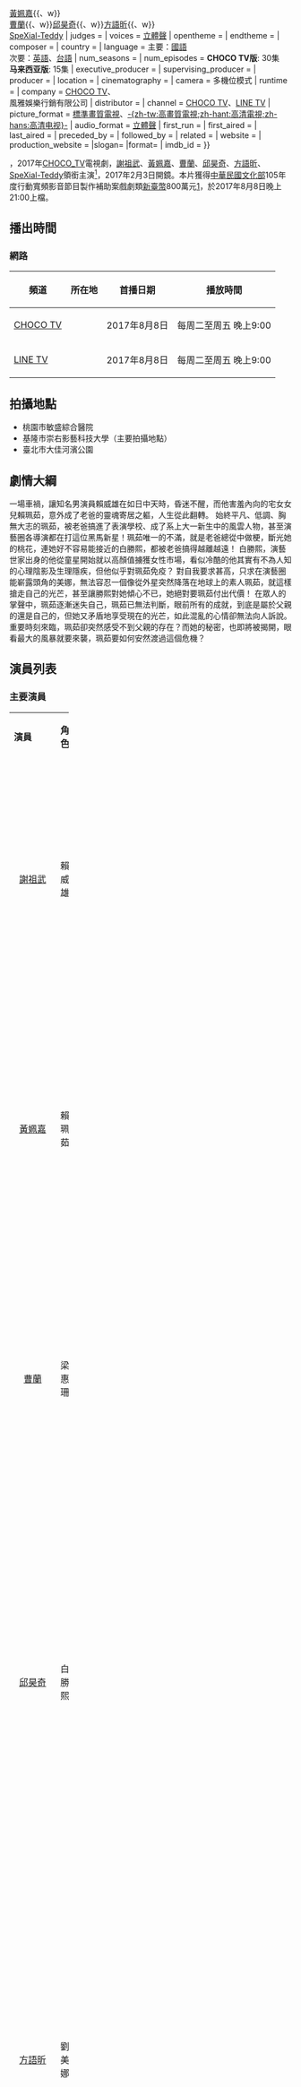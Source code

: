 {{citation style|time=2017-02-23T11:44:27+00:00}}
{{refimprove|time=2017-02-23T11:44:27+00:00}}
{{Infobox Television
| show_name            = 老爸上身
| original_name        = The Bangle
| caption              =
| show_name_2          =囧爸練習生
| genre                = [[偶像劇|偶像劇]]
| writer               =
| director             =姜秉辰 
| starring             = {{Nowrap begin}}[[謝祖武|謝祖武]]{{、w}}[[黃姵嘉|黃姵嘉]]{{、w}}<br>[[曹蘭|曹蘭]]{{、w}}[[邱昊奇|邱昊奇]]{{、w}}[[方語昕|方語昕]]{{、w}}<br>[[陳向熙|SpeXial-Teddy]]{{Nowrap end}}
| judges               =
| voices               = [[立體聲|立體聲]]
| opentheme            =
| endtheme             =
| composer             =
| country              = {{TWN}}
| language             = 主要：[[台湾|國語]]<br>次要：[[英語|英語]]、[[台語|台語]]
| num_seasons          = 
| num_episodes         = '''CHOCO TV版''': 30集<br/>'''马来西亚版''': 15集
| executive_producer   =
| supervising_producer =
| producer             =
| location             = {{TWN}}
| cinematography       =
| camera               = 多機位模式
| runtime              = 
| company              = {{Nowrap begin}}[[CHOCO_TV|CHOCO TV]]、<br>風雅娛樂行銷有限公司{{Nowrap end}}
| distributor          =
| channel              = [[CHOCO_TV|CHOCO TV]]、[[LINE_TV|LINE TV]]
| picture_format       = [[標準畫質電視|標準畫質電視]]、[[高清电视|-{zh-tw:高畫質電視;zh-hant:高清電視;zh-hans:高清电视}-]]
| audio_format         = [[立體聲|立體聲]]
| first_run            = {{TWN}}
| first_aired          = {{start date|2017|08|08}}
| last_aired           = {{end date|2017||}}
| preceded_by          = 
| followed_by          =
| related              = 
| website              =
| production_website   =
|slogan=
|format=
| imdb_id              = 
}}

{{engname|《老爸上身》|''The Bangle''}}，2017年[[CHOCO_TV|CHOCO_TV]]電視劇，[[謝祖武|謝祖武]]、[[黃姵嘉|黃姵嘉]]、[[曹蘭|曹蘭]]、[[邱昊奇|邱昊奇]]、[[方語昕|方語昕]]、[[陳向熙|SpeXial-Teddy]]領銜主演<ref>[http://news.gpwb.gov.tw/News/221035 謝祖武老爸上身 改當學生妹] {{webarchive|url=https://web.archive.org/web/20170223132622/http://news.gpwb.gov.tw/News/221035 |date=2017-02-23 }}</ref>，2017年2月3日開鏡。本片獲得[[中華民國文化部|中華民國文化部]]105年度行動寬頻影音節目製作補助案戲劇類[[新臺幣|新臺幣]]800萬元[http://www.bamid.gov.tw/m/405-1000-3094,c288.php]{{dead link|date=2018年1月 |bot=InternetArchiveBot |fix-attempted=yes }}，於2017年8月8日晚上21:00上檔。

==播出時間==  
=== 網路 ===
{| class="wikitable" style="text-align:center"
|-  
! 頻道 || 所在地 || 首播日期 || 播放時間
|- 
|[[CHOCO_TV|CHOCO TV]]||{{TWN}}||2017年8月8日||每周二至周五 晚上9:00
|- 
|[[LINE_TV|LINE TV]]||{{TWN}}||2017年8月8日||每周二至周五 晚上9:00
|}

==拍攝地點==
*桃園市敏盛綜合醫院
*基隆市崇右影藝科技大學（主要拍攝地點）
*臺北市大佳河濱公園

==劇情大綱==
一場車禍，讓知名男演員賴威雄在如日中天時，昏迷不醒，而他害羞內向的宅女女兒賴珮茹，意外成了老爸的靈魂寄居之軀，人生從此翻轉。
始終平凡、低調、胸無大志的珮茹，被老爸搞進了表演學校、成了系上大一新生中的風雲人物，甚至演藝圈各導演都在打這位黑馬新星！珮茹唯一的不滿，就是老爸總從中做梗，斷光她的桃花，連她好不容易能接近的白勝熙，都被老爸搞得越離越遠！
白勝熙，演藝世家出身的他從童星開始就以高顏值擄獲女性市場，看似冷酷的他其實有不為人知的心理陰影及生理隱疾，但他似乎對珮茹免疫？
對自我要求甚高，只求在演藝圈能嶄露頭角的美娜，無法容忍一個像從外星突然降落在地球上的素人珮茹，就這樣搶走自己的光芒，甚至讓勝熙對她傾心不已，她絕對要珮茹付出代價！
在眾人的掌聲中，珮茹逐漸迷失自己，珮茹已無法判斷，眼前所有的成就，到底是屬於父親的還是自己的，但她又矛盾地享受現在的光芒，如此混亂的心情卻無法向人訴說。重要時刻來臨，珮茹卻突然感受不到父親的存在？而她的秘密，也即將被揭開，眼看最大的風暴就要來襲，珮茹要如何安然渡過這個危機？


== 演員列表 ==

=== 主要演員 ===
{|class="wikitable" width="100%"
|- style="background:green; color:snow" align=center
|width="7%"|'''演員''' || width="8%"|'''角色''' || width="46%"|'''介紹'''||width="12%"|'''登場集數'''
|-
|<center>[[謝祖武|謝祖武]]||<center>賴威雄||賴珮茹的爸爸，因車禍靈魂出竅，能夠透過手環讓賴珮茹看見和附身。||<center>1-15,17-20,27-30
|-
|<center>[[黃姵嘉|黃姵嘉]]||<center>賴珮茹||賴威雄與梁惠珊的獨生女，因八歲時的試鏡失敗而對表演失去信心。喜歡白勝熙。||<center>全劇
|-
|<center>[[曹蘭|曹蘭]]||<center>梁惠珊||賴珮茹的媽媽，個性樂觀開朗，同時也是丈夫賴威雄的忠實粉絲。||<center>1-4,6-7,9-12,18(訊息),19,21-30
|-
|<center>[[邱昊奇|邱昊奇]]||<center>白勝熙||白明俊的獨生子，童星出身，是晴光大學表演系的萬人迷，有嚴重的恐女症，但唯獨不怕賴珮茹。喜歡賴珮茹。||<center>全劇
|-
|<center>[[方語昕|方語昕]]||<center>劉美娜||晴光大學表演系新生中的「女神」級人物。外表雖然高冷，但其實內心也有溫柔的一面，喜歡白勝熙，嫉妒賴珮茹。||<center>3,5-11,13-30
|-
|<center>[[Teddy_(SpeXial)|SpeXial-Teddy]]||<center>莫家豪||白明俊好友的兒子，賴威雄的忠實粉絲，與白勝熙同為晴光大學表演系學生並與其同住，因賴珮茹幫她貼ok蹦而漸漸對賴珮茹動心，而喜歡上賴珮茹。學生時代曾遭受霸凌。||<center>1-11,13-30
|}

=== 其他演員 ===
{|class="wikitable" width="100%"
|- style="background:green; color:snow" align=center
|width="7%"|'''演員''' || width="8%"|'''角色''' || width="46%"|'''介紹'''||width="12%"|'''登場集數'''
|-
|<center>[[王自強_(台灣演員)|王自強]]||<center>白明俊||白勝熙的爸爸，對自己兒子寄予厚望。||<center>1-5,8-10,12-14
|-
|<center>[[龍三|龍三]]||<center>周小凱||暗戀劉美娜，但為了不讓美娜發現自己喜歡她並增加與她互動的機會，只好假裝自己是一個喜歡男生的美娜小跟班。||<center>3-11,13-21
|-
|<center>[[何宜珊|何宜珊]]||<center>王君君||劉美娜的小跟班，並視她為教主。是一個迷糊少根筋的傻妞。喜歡周小凱。||<center>3-11,13-21
|-
|<center>||<center>豹子||高中時期欺負莫家豪的惡霸，公布莫家豪的醜照。||<center>
|}

=== 客串演員 ===
{|class="wikitable" width="100%"
|- style="background:green; color:snow" align=center
|width="7%"|'''演員''' || width="8%"|'''角色''' || width="46%"|'''介紹'''||width="12%"|'''登場集數'''
|-
|<center>[[葛璦|葛璦]]||<center>賴珮茹||8歲的賴珮茹。||<center>1-2,6,14-15,18-19,24,29-30
|-
|<center>[[張恩瑋|張恩瑋]]||<center>白勝熙||8歲的白勝熙。||<center>6,18-19,29
|-
|<center>[[湯學臣|湯學臣]]||<center>Jason||當今年輕世代的偶像之一，但因演技普通被賴威雄批評。||<center>1
|-
|<center>[[鍾政均|鍾政均]]||<center>小麥||賴威雄的經紀人。||<center>1-2
|-
|<center>[[馮秉軒|馮秉軒]]||<center>小樂||賴珮茹的好友。||<center>1,10
|-
|<center>[[宋少卿|宋少卿]]||<center>陳師父||具有陰陽眼的命理大師，告知賴威雄是因為有任務尚未完成才會無法回魂。||<center>15,17(回想),19-20，27
|-
|<center>||<center>莫家豪||高中時期莫家豪。||<center>26，27
|}

== 歌曲 ==
{|class="wikitable" width="80%" style="text-align:center;"
|- style="background:green;font-weight:bold;color:snow"
|width=10%|曲別||width=20%|歌名||width=14%|演唱者||width=10%|作詞||width=10%|作曲
|-
|片尾曲|| 關於青春 || [[Vast_&_Hazy|Vast & Hazy]] || ||
|-
|插曲||GO|||| ||
|}

==參考資料==
{{Reflist}}

==相關項目==
*[[父女變變變|父女變變變]]
==外部連結==
* {{Facebook|老爸上身-427137327677900}}
* [https://www.youtube.com/watch?v=FRRZQdhFvVc 老爸上身上線記者會視頻-Youtube]
* [https://www.youtube.com/watch?v=4VjcR2yAjEk 老爸上身首支預告- YouTube]
* [https://www.youtube.com/watch?v=aOGBnx4IAWo 20170710_老爸上身首支預告片(SpeXial Teddy) - YouTube]

{{DEFAULTSORT:Lao老}}
{{電視節目的變遷
|電視台= {{MYS}} [[Astro双星|Astro双星 Astro双星HD]]
|播放檔次= 星期一至五 16:00 - 17:00
|節目名稱= 老爸上身<br/>（2017年11月6日 - 2017年11月24日）
|上一節目= [[钟楼爱人|钟楼爱人]]<br/>（2017年10月3日 - 2017年11月3日）
|下一節目= [[我和我的四个男人|我和我的四个男人]]<br/>（2017年11月27日 - 2017年12月28日）
}}
{{電視節目的變遷
|電視台= {{MYS}} [[Astro_AEC|Astro AEC、Astro AEC HD]]
|播放檔次 = 星期一至五 16:00 - 17:00
|節目名稱 = 老爸上身<br />（2018年2月9日 - 2018年3月2日）
|上一節目 = [[鐘樓愛人|鐘樓愛人]]<br />（2017年1月8日 - 2018年2月8日）
|下一節目 = [[我和我的四個男人|我和我的四個男人]]<br/>（2018年3月5日 - 2018年）
}}
{{電視節目的變遷
|電視台= {{TWN}} [[東森戲劇台|東森戲劇台]]
|播放檔次 = 每週日 20:00 - 22:00
|節目名稱 = 老爸上身<br />（2018年3月18日 - 2018年6月17日）
|上一節目 = [[外鄉女|外鄉女]]<br />（2018年1月14日－2018年3月11日）
|下一節目 = [[撲通撲通LOVE|撲通撲通LOVE]] (重播)<br />（2018年6月24日 - 2018年7月1日）<hr/>[[我和我的四個男人|我和我的四個男人]] (20:00-21:30)<br />[[我和我的四個男人|獵男週記]] (21:30-22:00)<br />（2018年7月7日 - 2018年8月25日）
}}
{{電視節目的變遷
|電視台= {{TWN}} [[緯來戲劇台|緯來戲劇台]]
|播放檔次 = 每週六 19:00 - 20:00
|節目名稱 = 老爸上身<br />（2019年9月14日 - ）
|上一節目 = [[孤芳不自賞|孤芳不自賞]]（重播）
|下一節目 = 
}}
[[Category:台灣偶像劇|Category:台灣偶像劇]]
[[Category:中文連續劇|Category:中文連續劇]]
[[Category:2017年台灣電視劇集|Category:2017年台灣電視劇集]]
[[Category:台灣網路劇|Category:台灣網路劇]]
[[Category:性轉換題材電視劇|Category:性轉換題材電視劇]]
[[Category:身體交換題材電視劇|Category:身體交換題材電視劇]]
[[Category:台灣家庭劇|Category:台灣家庭劇]]

{{CHOCO TV自製電視劇列表}}
{{Astro AEC剧集列表}}
